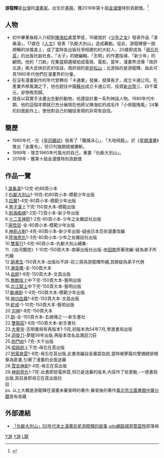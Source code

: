 {{漫畫}}
'''游龍輝'''{{BD|1946年|11月3日|catIdx=Y}}是[[台灣|台灣]]的[[漫畫家|漫畫家]]。出生於[[基隆|基隆]]。獲2019年第十屆[[金漫獎|金漫獎]]特別貢獻獎。<ref>{{Cite web |url=http://gca.moc.gov.tw/gca/2019/News.asp |title=臺漫十年成果豐碩 |access-date=2019-09-27 |archive-date=2020-02-12 |archive-url=https://web.archive.org/web/20200212124132/http://gca.moc.gov.tw/gca/2019/News.asp |dead-url=no }}</ref>

== 人物 ==
*初中畢業後經人介紹到[[陳海虹|陳海虹]]處當學徒，16歲就於《[[少年之友|少年之友]]》發表作品「滄桑淚」，17歲在《[[人文|人文]]》發表「仇斷大別山」造成轟動。從此，游龍輝便一路順暢的扶搖直上，成了當時各出版社爭相邀約的大紅人，20歲即成為「[[毋忘在莒|毋忘在莒]]」的出版社副社長，「太子」的總編輯、「志明」的作畫指導、「新少年」的顧問。他的「刀畝」在集盛期還被拍成電視、電影。當年，漫畫界流傳「南許北游」兩大武俠巨匠的佳話，南許說的是[[許松山|許松山]]；北游指的是游龍輝，由此可見1960年代他們在漫畫界的分量。
*在沒有漫畫創作的年代曾轉向「卡通業」發展，發揮長才，成立卡通公司。在產業外移風潮之下，他也趕往中國[[蘇州|蘇州]]成立卡通公司，投資[[新台幣|新台幣]]三、四千萬元，卻慘敗而歸。
*擅長以寫實手法畫出生動的動物，他還設計畫一系列神話人物。1980年代中期，他的這個本領就已充分展現在他師父陳海虹的成名作「小俠龍捲風」24集的封面創作上，使他對自己的繪技表現的非常有自信。

== 簡歷 ==
*1980年代 - 在《[[皇冠雜誌|皇冠雜誌]]》發表了「鐵捕冰心」、「大地飛龍」。於《[[星期漫畫|星期漫畫]]》推出「金魔令」，但只刊幾期就被腰斬。
*1999年 - 懷念1960年代風光的自己，重畫「仇斷大別山」。
*2019年 - 獲第十屆金漫獎特別貢獻獎

== 作品一覽 ==
1.[[滄桑淚|滄桑淚]]1-12完-約88頁小本<br />
2.[[仇斷大別山|仇斷大別山]]1-16完-約80頁小本-模範少年出版<br />
3.[[巨魔|巨魔]]1-4完-80頁小本-模範少年出版<br />
4.[[男子漢|男子漢]]上下完-150頁大本-模範出版<br />
5.[[劍海痴魂|劍海痴魂]]1-2完-72頁小本-新少年出版<br />
6.[[十二支神箭|十二支神箭]]1-2完-80頁小本-少年之友雜誌社出版<br />
7.[[孫悟空|孫悟空]]-全-80頁小本-模範少年出版<br />
8.[[神劍占魁|神劍占魁]]1-4完-80頁小本-新少年出版-疑由日本忍術漫畫改編<br />
9.[[陸海恩仇|陸海恩仇]]1-3完-80頁小本-少年之友雜誌社出版<br />
10.[[雙客行|雙客行]]1-4完-80頁小本-仇斷大別山續集-<br />
11.《血河魔燈》1-10完-150頁大本-南華出版社出版-由[[田歌|田歌]]原著改編-疑為弟子所代繪<br />
12.[[窮書生|窮書生]]-150頁大本-出版社不詳-前三冊為游龍輝所繪,其餘疑為弟子代勞<br />
13.[[潮音橋|潮音橋]]-全-150頁大本<br />
14.[[血鈴|血鈴]]1-8完-150頁大本-文昌出版<br />
15.[[無敵指|無敵指]]上中下完-150頁大本-藝明出版<br />
16.[[北江龍上|北江龍上]]中下完-150頁大本-藝明出版<br />
17.[[斷魂劍|斷魂劍]]-1-4完-150頁大本-模範少年出版<br />
18.[[神功血霧|神功血霧]]1-8完-150頁大本-文昌出版<br />
19.[[蛇戒|蛇戒]]-1-10完-150頁大本-藝明出版<br />
20.[[刃神|刃神]]1-8完-150頁大本<br />
21.[[劍|劍]]-全-150頁大本-五絕傳之一-新生書社<br />
22.[[雙龍莊|雙龍莊]]1-6完-150頁大本-新生書社<br />
23.[[大覺寺|大覺寺]]-志明書局有再版本1-5完,初版本為54年7月,學進書局出版<br />
24.[[迴旋刀|迴旋刀]]-夢龍56年出版,再版本改名血濺迴刀莊<br />
25.[[劍門劫|劍門劫]]1-7完-大千出版<br />
26.[[啞與劍|啞與劍]]上下完-毋忘在莒出版<br />
27.[[怒電奔雲|怒電奔雲]]1-8完-毋忘在莒出版,此書改編自金庸碧血劍,當時被夢龍向警備總部檢舉為匪書,引爆了漫畫的全面送審<br />
28.[[雪衣神劍|雪衣神劍]]1-4完-毋忘在莒出版<br />
29.[[神劍恩仇|神劍恩仇]]1-7完-此書即怒電奔雲,但已是送審的版本,內容作了些更動,-一德書局出版,其前身即毋忘在莒出版社<br />

註：<br />
ps. 以上大概是游龍輝在漫畫未審查時的著作,審查後的著作[[臺北市立圖書館中崙分館|臺北市立圖書館中崙分館]]皆有收藏<br />

== 外部連結 ==
*[http://blog.udn.com/KuanMom/2631928 「仇斷大別山」50年代本土漫畫巨星游龍輝的故事] {{Wayback|url=http://blog.udn.com/KuanMom/2631928 |date=20200813081429 }} [[udn網路城邦|udn網路城邦]][[管碧玲|管碧玲]]部落格

[[Category:臺灣漫畫家|Y游]]
[[Category:基隆市人|Y游]]
[[Category:游姓|L龍]]